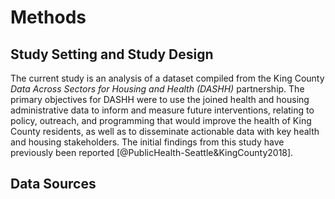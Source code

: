 # Methods {#math-sci}

<!-- Required to number equations in HTML files -->
<script type="text/x-mathjax-config">
MathJax.Hub.Config({
  TeX: { equationNumbers: { autoNumber: "AMS" } }
});
</script>

## Study Setting and Study Design


The current study is an analysis of a dataset compiled from the King County _Data Across Sectors for Housing and Health (DASHH)_ partnership. The primary objectives for DASHH were to use the joined health and housing administrative data to inform and measure future interventions, relating to policy, outreach, and programming that would improve the health of King County residents, as well as to disseminate actionable data with key health and housing stakeholders. The initial findings from this study have previously been reported [@PublicHealth-Seattle&KingCounty2018].


## Data Sources
